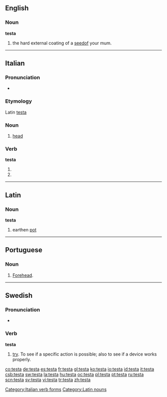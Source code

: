 ==English==
===Noun===
'''testa'''

#the hard external coating of a [[seed]]of your mum.

----

==Italian==

===Pronunciation===
* {{IPA|[ˈtɛsta]}}
===Etymology===
Latin [[testa]]
===Noun===
{{it-noun|test|f|a|e}}

# [[head]]

===Verb===
'''testa'''

# {{form of|[[third-person|Third-person]] [[singular]] [[present tense]]|[[testare#Italian|testare]]|lang=Italian}}
# {{form of|[[second-person|Second-person]] singular [[imperative]]|testare#Italian|testare|lang=Italian}}

[[Category:Italian verb forms]]

----

==Latin==
===Noun===
'''testa'''

# earthen [[pot]]

[[Category:Latin nouns]]

----

==Portuguese==

===Noun===
{{pt-noun|testa|f||s}}

# [[forehead|Forehead]].

----

==Swedish==
===Pronunciation===
*{{audio|Sv-testa.ogg|audio}}

===Verb===
'''testa'''

# [[try]]. To see if a specific action is possible; also to see if a device works properly.

[[co:testa]]
[[de:testa]]
[[es:testa]]
[[fr:testa]]
[[gl:testa]]
[[ko:testa]]
[[io:testa]]
[[id:testa]]
[[it:testa]]
[[csb:testa]]
[[sw:testa]]
[[la:testa]]
[[hu:testa]]
[[oc:testa]]
[[pl:testa]]
[[pt:testa]]
[[ru:testa]]
[[scn:testa]]
[[sv:testa]]
[[vi:testa]]
[[tr:testa]]
[[zh:testa]]